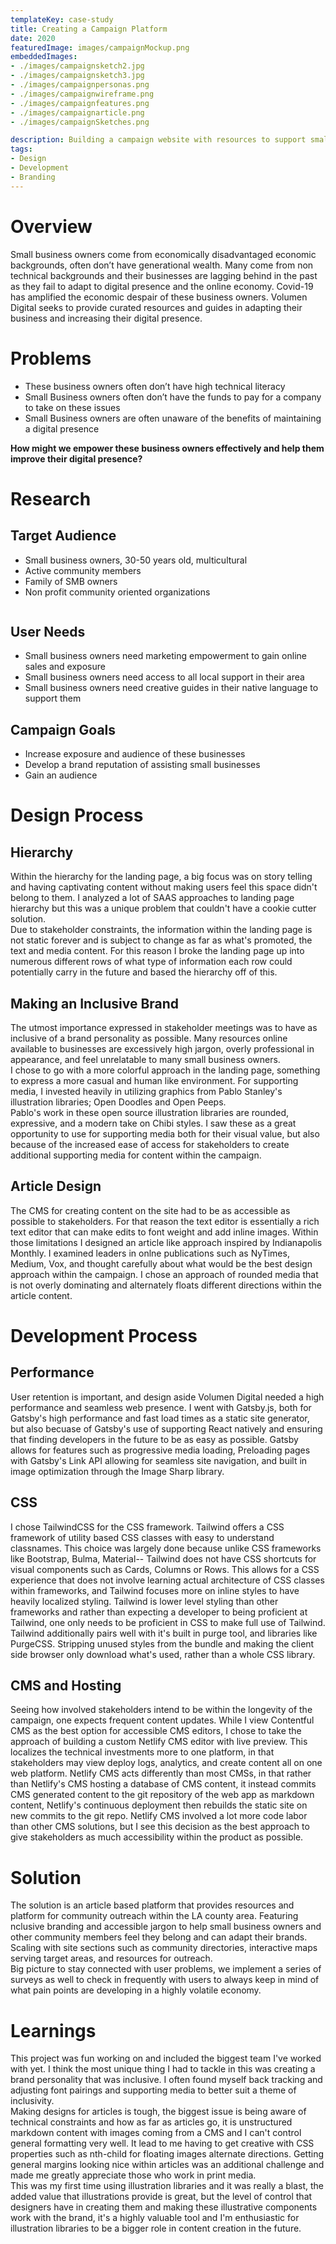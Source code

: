 ```yaml
---
templateKey: case-study
title: Creating a Campaign Platform 
date: 2020
featuredImage: images/campaignMockup.png
embeddedImages:
- ./images/campaignsketch2.jpg
- ./images/campaignsketch3.jpg
- ./images/campaignpersonas.png
- ./images/campaignwireframe.png
- ./images/campaignfeatures.png
- ./images/campaignarticle.png
- ./images/campaignSketches.png

description: Building a campaign website with resources to support small business owners.
tags:
- Design
- Development
- Branding
---
```

# Overview   
Small business owners come from economically disadvantaged economic backgrounds, often don’t have generational wealth. Many come from non technical backgrounds and their businesses are lagging behind in the past as they fail to adapt to digital presence and the online economy. Covid-19 has amplified the economic despair of these business owners. Volumen Digital seeks to provide curated resources and guides in adapting their business and increasing their digital presence.

# Problems   
- These business owners often don’t have high technical literacy
- Small Business owners often don’t have the funds to pay for a company to take on these issues
- Small Business owners are often unaware of the benefits of maintaining a digital presence

**How might we empower these business owners effectively and help them improve their digital presence?**


# Research 
## Target Audience  
- Small business owners, 30-50 years old, multicultural
- Active community members
- Family of SMB owners
- Non profit community oriented organizations   
<Img fluid={props.embeddedImages.image3.fluid} />   


## User Needs   
- Small business owners need marketing empowerment to gain online sales and exposure
- Small business owners need access to all local support in their area
- Small business owners need creative guides in their native language to support them

## Campaign Goals   
- Increase exposure and audience of these businesses
- Develop a brand reputation of assisting small businesses
- Gain an audience
# Design Process   

## Hierarchy   
Within the hierarchy for the landing page, a big focus was on story telling and having captivating content without making users feel this space didn't belong to them. I analyzed a lot of SAAS approaches to landing page hierarchy but this was a unique problem that couldn't have a cookie cutter solution.   
Due to stakeholder constraints, the information within the landing page is not static forever and is subject to change as far as what's promoted, the text and media content. For this reason I broke the landing page up into numerous different rows of what type of information each row could potentially carry in the future and based the hierarchy off of this.
<Wrapper>
<Img fluid={props.embeddedImages.image7.fluid}  />  
</Wrapper> 

<Row>   
<Wrapper>   

## Making an Inclusive Brand   

The utmost importance expressed in stakeholder meetings was to have as inclusive of a brand personality as possible. Many resources online available to businesses are excessively high jargon, overly professional in appearance, and feel unrelatable to many small business owners.   
I chose to go with a more colorful approach in the landing page, something to express a more casual and human like environment. For supporting media, I invested heavily in utilizing graphics from Pablo Stanley's illustration libraries; Open Doodles and Open Peeps.   
Pablo's work in these open source illustration libraries are rounded, expressive, and a modern take on Chibi styles. I saw these as a great opportunity to use for supporting media both for their visual value, but also because of the increased ease of access for stakeholders to create additional supporting media for content within the campaign.
</Wrapper>
<Wrapper>
<Img fluid={props.embeddedImages.image4.fluid} /> 
</Wrapper>
</Row>   


<Row>
<Wrapper>

## Article Design
The CMS for creating content on the site had to be as accessible as possible to stakeholders. For that reason the text editor is essentially a rich text editor that can make edits to font weight and add inline images. 
Within those limitations I designed an article like approach inspired by Indianapolis Monthly. I examined leaders in onlne publications such as NyTimes, Medium, Vox, and thought carefully about what would be the best design approach within the campaign. 
I chose an approach of rounded media that is not overly dominating and alternately floats different directions within the article content. 
</Wrapper>
<Wrapper>  
<Img fluid={props.embeddedImages.image6.fluid} />   
</Wrapper>
</Row>

<!-- ## Social Media Sharing -->

# Development Process   
## Performance
User retention is important, and design aside Volumen Digital needed a high performance and seamless web presence. I went with Gatsby.js, both for Gatsby's high performance and fast load times as a static site generator, but also becuase of Gatsby's use of supporting React natively and ensuring that finding developers in the future to be as easy as possible. 
Gatsby allows for features such as progressive media loading, Preloading pages with Gatsby's Link API allowing for seamless site navigation, and built in image optimization through the Image Sharp library.   
## CSS   
I chose TailwindCSS for the CSS framework. Tailwind offers a CSS framework of utility based CSS classes with easy to understand classnames. This choice was largely done because unlike CSS frameworks like Bootstrap, Bulma, Material-- Tailwind does not have CSS shortcuts for visual components such as Cards, Columns or Rows. This allows for a CSS experience that does not involve learning actual architecture of CSS classes within frameworks, and Tailwind focuses more on inline styles to have heavily localized styling. Tailwind is lower level styling than other frameworks and rather than expecting a developer to being proficient at Tailwind, one only needs to be proficient in CSS to make full use of Tailwind.
Tailwind additionally pairs well with it's built in purge tool, and libraries like PurgeCSS. Stripping unused styles from the bundle and making the client side browser only download what's used, rather than a whole CSS library.
## CMS and Hosting   
Seeing how involved stakeholders intend to be within the longevity of the campaign, one expects frequent content updates. While I view Contentful CMS as the best option for accessible CMS editors, I chose to take the approach of building a custom Netlify CMS editor with live preview. This localizes the technical investments more to one platform, in that stakeholders may view deploy logs, analytics, and create content all on one web platform.
Netlify CMS acts differently than most CMSs, in that rather than Netlify's CMS hosting a database of CMS content, it instead commits CMS generated content to the git repository of the web app as markdown content, Netlify's continuous deployment then rebuilds the static site on new commits to the git repo. 
Netlify CMS involved a lot more code labor than other CMS solutions, but I see this decision as the best approach to give stakeholders as much accessibility within the product as possible.


<Row>   
<Wrapper>   

# Solution   

The solution is an article based platform that provides resources and platform for community outreach within the LA county area. Featuring nclusive branding and accessible jargon to help small business owners and other community members feel they belong and can adapt their brands. Scaling with site sections such as community directories, interactive maps serving target areas, and resources for outreach.    
Big picture to stay connected with user problems, we implement a series of surveys as well to check in frequently with users to always keep in mind of what pain points are developing in a highly volatile economy.
</Wrapper>
<Wrapper>
<Img fluid={props.embeddedImages.image5.fluid} />   
</Wrapper>
</Row>

# Learnings   
This project was fun working on and included the biggest team I've worked with yet. I think the most unique thing I had to tackle in this was creating a brand personality that was inclusive. I often found myself back tracking and adjusting font pairings and supporting media to better suit a theme of inclusivity.   
Making designs for articles is tough, the biggest issue is being aware of technical constraints and how as far as articles go, it is unstructured markdown content with images coming from a CMS and I can't control general formatting very well. It lead to me having to get creative with CSS properties such as nth-child for floating images alternate directions. Getting general margins looking nice within articles was an additional challenge and made me greatly appreciate those who work in print media.   
This was my first time using illustration libraries and it was really a blast, the added value that illustrations provide is great, but the level of control that designers have in creating them and making these illustrative components work with the brand, it's a highly valuable tool and I'm enthusiastic for illustration libraries to be a bigger role in content creation in the future.




